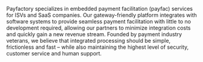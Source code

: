 Payfactory specializes in embedded payment facilitation (payfac) services for ISVs and SaaS companies. Our gateway-friendly platform integrates with software systems to provide seamless payment facilitation with little to no development required, allowing our partners to minimize integration costs and quickly gain a new revenue stream. Founded by payment industry veterans, we believe that integrated processing should be simple, frictionless and fast – while also maintaining the highest level of security, customer service and human support.